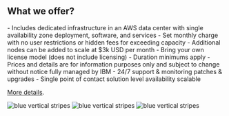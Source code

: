 
## What we offer?

<PageDescription>
- Includes dedicated infrastructure in an AWS data center with single availability zone deployment, software, and services
- Set monthly charge with no user restrictions or hidden fees for exceeding capacity
- Additional nodes can be added to scale at $3k USD per month
- Bring your own license model (does not include licensing)
- Duration minimums apply
- Prices and details are for information purposes only and subject to change without notice fully managed by IBM
- 24/7 support & monitoring patches & upgrades
- Single point of contact solution level availability scalable 


[More details](https://github.com/carbon-design-system/gatsby-theme-carbon/blob/main/packages/example/src/pages/index.mdx).

</PageDescription>

<FeatureCard
    color="dark"
    href="/getting-started"
    title="Getting started"
    actionIcon="arrowRight"
    className="homepage-feature"
    >

<ArtDirection>

![blue vertical stripes](../images/blue-stripes-mobile.jpg)
![blue vertical stripes](../images/blue-stripes-tablet.jpg)
![blue vertical stripes](../images/blue-stripes.jpg)

</ArtDirection>

</FeatureCard>
